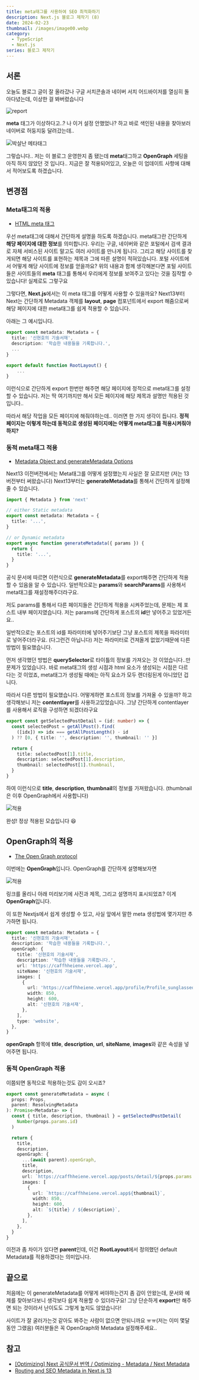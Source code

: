 ```yaml
---
title: meta태그를 사용하여 SEO 최적화하기
description: Next.js 블로그 제작기 (8)
date: 2024-02-23
thumbnail: /images/image00.webp
category:
  - TypeScript
  - Next.js
series: 블로그 제작기
---
```


## 서론

오늘도 블로그 글이 잘 올라갔나 구글 서치콘솔과 네이버 서치 어드바이저를 열심히 돌아다녔는데, 이상한 걸 봐버렸습니다

![report](</images/2024/2024_02/2024_02_23/2024_02_23_(1).webp>)

**meta** 태그가 이상하다고..? 나 이거 설정 안했었나? 하고 바로 색인된 내용을 찾아보러 네이버로 허둥지둥 달려갔는데..

![박살난 메타태그](</images/2024/2024_02/2024_02_23/2024_02_23_(2).webp>)

그렇습니다.. 저는 이 블로그 운영한지 좀 됐는데 **meta**태그하고 **OpenGraph** 세팅을 아직 하지 않았던 것 입니다..
지금은 잘 적용되어있고, 오늘은 이 업데이트 사항에 대해서 적어보도록 하겠습니다.

## 변경점

### Meta태그의 적용

- [HTML meta 태그](https://tcpschool.com/html-tags/meta)

우선 meta태그에 대해서 간단하게 설명을 하도록 하겠습니다. meta태그란 간단하게 **해당 페이지에 대한 정보**를 의미합니다.
우리는 구글, 네이버와 같은 포털에서 검색 결과로 자체 서비스된 사이트 말고도 여러 사이트를 만나게 됩니다. 그리고 해당 사이트를 찾게되면 해당 사이트를 표현하는 제목과 그에 따른 설명이 적혀있습니다.
포털 사이트에서 어떻게 해당 사이트에 정보를 얻을까요? 위의 내용과 함께 생각해본다면 포털 사이트들은 사이트들의 **meta** 태그를 통해서 우리에게 정보를 보여주고 있다는 것을 짐작할 수 있습니다! 실제로도 그렇구요

그렇다면, **Next.js**에서는 이 meta 태그를 어떻게 사용할 수 있을까요?
Next13부터 Next는 간단하게 Metadata 객체를 **layout**, **page** 컴포넌트에서 export 해줌으로써 해당 페이지에 대한 meta태그를 쉽게 적용할 수 있습니다.

아래는 그 예시입니다.

```ts showLineNumbers
export const metadata: Metadata = {
  title: '신현호의 기술서재',
  description: '학습한 내용들을 기록합니다.',
  ...
}

export default function RootLayout() {
    ...
}
```

이런식으로 간단하게 export 한번만 해주면 해당 페이지에 정적으로 meta태그를 설정할 수 있습니다.
저는 딱 여기까지만 해서 모든 페이지에 해당 제목과 설명만 적용된 것 입니다..

따라서 해당 작업을 모든 페이지에 해줘야하는데.. 이러면 한 가지 생각이 듭니다.
**정적 페이지는 이렇게 하는데 동적으로 생성된 페이지에는 어떻게 meta태그를 적용시켜줘야하지?**

### 동적 meta태그 적용

- [Metadata Object and generateMetadata Options](https://nextjs.org/docs/app/api-reference/functions/generate-metadata)

Next13 이전버전에서는 Meta태그를 어떻게 설정했는지 사실은 잘 모르지만 (저는 13버전부터 써왔습니다) Next13부터는 **generateMetadata**를 통해서 간단하게 설정해 줄 수 있습니다.

```ts showLineNumbers
import { Metadata } from 'next'

// either Static metadata
export const metadata: Metadata = {
  title: '...',
}

// or Dynamic metadata
export async function generateMetadata({ params }) {
  return {
    title: '...',
  }
}
```

공식 문서에 따르면 이런식으로 **generateMetadata**를 export해주면 간단하게 적용할 수 있음을 알 수 있습니다.
일반적으로는 **params**와 **searchParams**를 사용해서 meta태그를 재설정해주더라구요.

저도 params를 통해서 다른 페이지들은 간단하게 적용을 시켜주었는데, 문제는 제 포스트 내부 페이지였습니다.
저는 params에 간단하게 포스트의 **id**만 넣어주고 있었거든요..

일반적으로는 포스트의 id를 파라미터에 넣어주기보단 그냥 포스트의 제목을 파라미터로 넣어주더라구요. (다그런건 아닙니다)
저는 파라미터로 건져올게 없었기때문에 다른 방법이 필요했습니다.

먼저 생각했던 방법은 **querySelector**로 타이틀의 정보를 가져오는 것 이었습니다..만 문제가 있었습니다.
바로 meta태그의 생성 시점과 html 요소가 생성되는 시점은 다르다는 것 이었죠, meta태그가 생성될 때에는 아직 요소가 모두 렌더링된게 아니었던 겁니다.

따라서 다른 방법이 필요했습니다. 어떻게하면 포스트의 정보를 가져올 수 있을까? 하고 생각해보니 저는 **contentlayer**를 사용하고있었습니다.
그냥 간단하게 contentlayer를 사용해서 로직을 구성하면 되겠더라구요

```ts showLineNumbers
export const getSelectedPostDetail = (id: number) => {
  const selectedPost = getAllPost().find(
    ([idx]) => idx === getAllPostLength() - id
  ) ?? [0, { title: '', description: '', thumbnail: '' }]

  return {
    title: selectedPost[1].title,
    description: selectedPost[1].description,
    thumbnail: selectedPost[1].thumbnail,
  }
}
```

하여 이런식으로 **title**, **description**, **thumbnail**의 정보를 가져왔습니다. (thumbnail은 이후 OpenGraph에서 사용합니다)

![적용](</images/2024/2024_02/2024_02_23/2024_02_23_(3).webp>)

완성! 정상 적용된 모습입니다 😆

## OpenGraph의 적용

- [The Open Graph protocol](https://ogp.me/)

이번에는 **OpenGraph**입니다. OpenGraph를 간단하게 설명해보자면

![적용](</images/2024/2024_02/2024_02_23/2024_02_23_(4).webp>)

링크를 올리니 아래 미리보기에 사진과 제목, 그리고 설명까지 표시되었죠? 이게 **OpenGraph**입니다.

이 또한 Nextjs에서 쉽게 생성할 수 있고, 사실 앞에서 말한 meta 생성법에 몇가지만 추가하면 됩니다.

```ts showLineNumbers
export const metadata: Metadata = {
  title: '신현호의 기술서재',
  description: '학습한 내용들을 기록합니다.',
  openGraph: {
    title: '신현호의 기술서재',
    description: '학습한 내용들을 기록합니다.',
    url: 'https://caffhheiene.vercel.app',
    siteName: '신현호의 기술서재',
    images: [
      {
        url: 'https://caffhheiene.vercel.app/profile/Profile_sunglassed_icon.jpg',
        width: 850,
        height: 600,
        alt: '신현호의 기술서재',
      },
    ],
    type: 'website',
  },
}
```

**openGraph** 항목에 **title**, **description**, **url**, **siteName**, **images**와 같은 속성을 넣어주면 됩니다.

### 동적 OpenGraph 적용

이쯤되면 동적으로 적용하는것도 감이 오시죠?

```ts showLineNumbers
export const generateMetadata = async (
  props: Props,
  parent: ResolvingMetadata
): Promise<Metadata> => {
  const { title, description, thumbnail } = getSelectedPostDetail(
    Number(props.params.id)
  )

  return {
    title,
    description,
    openGraph: {
      ...(await parent).openGraph,
      title,
      description,
      url: `https://caffhheiene.vercel.app/posts/detail/${props.params.id}`,
      images: [
        {
          url: `https://caffhheiene.vercel.app${thumbnail}`,
          width: 850,
          height: 600,
          alt: `${title} / ${description}`,
        },
      ],
    },
  }
}
```

이전과 좀 차이가 있다면 **parent**인데, 이건 **RootLayout**에서 정의했던 default Metadata를 적용하겠다는 의미입니다.

## 끝으로

처음에는 이 generateMetadata를 어떻게 써야하는건지 좀 감이 안왔는데, 문서와 예제를 찾아보다보니 생각보다 쉽게 적용할 수 있더라구요!
그냥 단순하게 **export**만 해주면 되는 것이라서 난이도도 그렇게 높지도 않았습니다!

사이트가 잘 굴러가는것 같아도 봐주는 사람이 없으면 안되니까요 ㅠㅠ(저는 이미 몇달동안 그랬음) 여러분들은 꼭 OpenGraph와 Metadata 설정해주세요..

## 참고

- [[Optimizing] Next 공식문서 번역 / Optimizing - Metadata / Next Metadata](https://space-rumi.tistory.com/176)
- [Routing and SEO Metadata in Next.js 13](https://www.builder.io/blog/routing-seo-metadata-nextjs-13)
